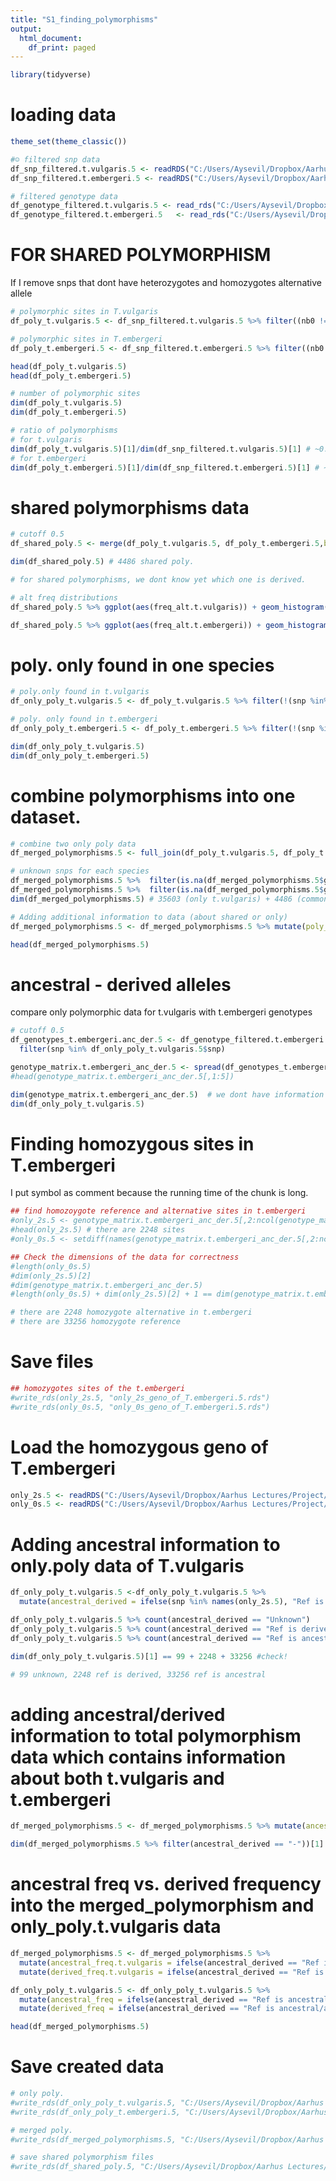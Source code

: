 ---
title: "S1_finding_polymorphisms"
output:
  html_document:
    df_print: paged
---

```{r}
library(tidyverse)
```

# loading data
```{r}
theme_set(theme_classic())

#☺ filtered snp data
df_snp_filtered.t.vulgaris.5 <- readRDS("C:/Users/Aysevil/Dropbox/Aarhus Lectures/Project/tidy files/df_snp_filtered.t.vulgaris.5.rds")
df_snp_filtered.t.embergeri.5 <- readRDS("C:/Users/Aysevil/Dropbox/Aarhus Lectures/Project/tidy files/df_snp_filtered.t.embergeri.5.rds")

# filtered genotype data
df_genotype_filtered.t.vulgaris.5 <- read_rds("C:/Users/Aysevil/Dropbox/Aarhus Lectures/Project/tidy files/df_genotype_filtered.t.vulgaris.5")
df_genotype_filtered.t.embergeri.5   <- read_rds("C:/Users/Aysevil/Dropbox/Aarhus Lectures/Project/tidy files/df_genotype_filtered.t.embergeri.5")

```

# FOR SHARED POLYMORPHISM

If I remove snps that dont have heterozygotes and homozygotes alternative allele

```{r}
# polymorphic sites in T.vulgaris
df_poly_t.vulgaris.5 <- df_snp_filtered.t.vulgaris.5 %>% filter((nb0 != 0 & nb1 != 0) | (nb1 != 0 & nb2 != 0))

# polymorphic sites in T.embergeri
df_poly_t.embergeri.5 <- df_snp_filtered.t.embergeri.5 %>% filter((nb0 != 0 & nb1 != 0) | (nb1 != 0 & nb2 != 0)) 

head(df_poly_t.vulgaris.5)
head(df_poly_t.embergeri.5)

# number of polymorphic sites
dim(df_poly_t.vulgaris.5)
dim(df_poly_t.embergeri.5)

# ratio of polymorphisms 
# for t.vulgaris
dim(df_poly_t.vulgaris.5)[1]/dim(df_snp_filtered.t.vulgaris.5)[1] # ~0.75
# for t.embergeri
dim(df_poly_t.embergeri.5)[1]/dim(df_snp_filtered.t.embergeri.5)[1] # ~0.23
```

# shared polymorphisms data
```{r}
# cutoff 0.5
df_shared_poly.5 <- merge(df_poly_t.vulgaris.5, df_poly_t.embergeri.5,by = "snp",suffixes = c(".t.vulgaris", ".t.embergeri"))

dim(df_shared_poly.5) # 4486 shared poly.
```

```{r}
# for shared polymorphisms, we dont know yet which one is derived. 

# alt freq distributions
df_shared_poly.5 %>% ggplot(aes(freq_alt.t.vulgaris)) + geom_histogram(bins = 50)

df_shared_poly.5 %>% ggplot(aes(freq_alt.t.embergeri)) + geom_histogram()
```

# poly. only found in one species
```{r}
# poly.only found in t.vulgaris
df_only_poly_t.vulgaris.5 <- df_poly_t.vulgaris.5 %>% filter(!(snp %in% df_shared_poly.5$snp))

# poly. only found in t.embergeri
df_only_poly_t.embergeri.5 <- df_poly_t.embergeri.5 %>% filter(!(snp %in% df_shared_poly.5$snp))

dim(df_only_poly_t.vulgaris.5)
dim(df_only_poly_t.embergeri.5)
```

# combine polymorphisms into one dataset.
```{r}
# combine two only poly data
df_merged_polymorphisms.5 <- full_join(df_poly_t.vulgaris.5, df_poly_t.embergeri.5[c(1,2,3,4,5,6,11,12)], by = "snp", suffix = c(".t.vulgaris", ".t.embergeri"))

# unknown snps for each species
df_merged_polymorphisms.5 %>%  filter(is.na(df_merged_polymorphisms.5$good.t.vulgaris))
df_merged_polymorphisms.5 %>%  filter(is.na(df_merged_polymorphisms.5$good.t.embergeri))
dim(df_merged_polymorphisms.5) # 35603 (only t.vulgaris) + 4486 (common) + 7855 (t.embergeri) CHECK!

# Adding additional information to data (about shared or only)
df_merged_polymorphisms.5 <- df_merged_polymorphisms.5 %>% mutate(poly_INFO = ifelse(df_merged_polymorphisms.5$snp %in% df_shared_poly.5$snp, "shared", ifelse(df_merged_polymorphisms.5$snp %in% df_genotype_filtered.t.vulgaris.5$snp, "t.vulgaris", "t.embergeri")))

head(df_merged_polymorphisms.5)
```

# ancestral - derived alleles
compare only polymorphic data for t.vulgaris with t.embergeri genotypes
```{r}
# cutoff 0.5
df_genotypes_t.embergeri.anc_der.5 <- df_genotype_filtered.t.embergeri.5 %>% 
  filter(snp %in% df_only_poly_t.vulgaris.5$snp)

genotype_matrix.t.embergeri_anc_der.5 <- spread(df_genotypes_t.embergeri.anc_der.5, key = snp, value = genotype)
#head(genotype_matrix.t.embergeri_anc_der.5[,1:5])

dim(genotype_matrix.t.embergeri_anc_der.5)  # we dont have information for 98 snps (which is unique for t.vulgaris)
dim(df_only_poly_t.vulgaris.5)
```

# Finding homozygous sites in T.embergeri
I put symbol as comment because the running time of the chunk is long.
```{r}
## find homozoygote reference and alternative sites in t.embergeri
#only_2s.5 <- genotype_matrix.t.embergeri_anc_der.5[,2:ncol(genotype_matrix.t.embergeri_anc_der.5)] %>% select_if(function(x) any(x != 0))
#head(only_2s.5) # there are 2248 sites
#only_0s.5 <- setdiff(names(genotype_matrix.t.embergeri_anc_der.5[,2:ncol(genotype_matrix.t.embergeri_anc_der.5)]), names(only_2s.5))

## Check the dimensions of the data for correctness
#length(only_0s.5)
#dim(only_2s.5)[2]
#dim(genotype_matrix.t.embergeri_anc_der.5)
#length(only_0s.5) + dim(only_2s.5)[2] + 1 == dim(genotype_matrix.t.embergeri_anc_der.5)[2] # check!

# there are 2248 homozygote alternative in t.embergeri
# there are 33256 homozygote reference
```

# Save files
```{r}
## homozygotes sites of the t.embergeri
#write_rds(only_2s.5, "only_2s_geno_of_T.embergeri.5.rds") 
#write_rds(only_0s.5, "only_0s_geno_of_T.embergeri.5.rds")
```

# Load the homozygous geno of T.embergeri
```{r}
only_2s.5 <- readRDS("C:/Users/Aysevil/Dropbox/Aarhus Lectures/Project/tidy files/only_2s_geno_of_T.embergeri.5.rds")
only_0s.5 <- readRDS("C:/Users/Aysevil/Dropbox/Aarhus Lectures/Project/tidy files/only_0s_geno_of_T.embergeri.5.rds")
```

# Adding ancestral information to only.poly data of T.vulgaris
```{r}
df_only_poly_t.vulgaris.5 <-df_only_poly_t.vulgaris.5 %>% 
  mutate(ancestral_derived = ifelse(snp %in% names(only_2s.5), "Ref is derived/alt is ancestral", ifelse(snp %in% only_0s.5, "Ref is ancestral/alt is derived", "Unknown"))) 

df_only_poly_t.vulgaris.5 %>% count(ancestral_derived == "Unknown")
df_only_poly_t.vulgaris.5 %>% count(ancestral_derived == "Ref is derived/alt is ancestral")
df_only_poly_t.vulgaris.5 %>% count(ancestral_derived == "Ref is ancestral/alt is derived")

dim(df_only_poly_t.vulgaris.5)[1] == 99 + 2248 + 33256 #check!

# 99 unknown, 2248 ref is derived, 33256 ref is ancestral

```

# adding ancestral/derived information to total polymorphism data which contains information about both t.vulgaris and t.embergeri
```{r}
df_merged_polymorphisms.5 <- df_merged_polymorphisms.5 %>% mutate(ancestral_derived = ifelse(snp %in% df_only_poly_t.vulgaris.5$snp, df_only_poly_t.vulgaris.5$ancestral_derived, "-"))

dim(df_merged_polymorphisms.5 %>% filter(ancestral_derived == "-"))[1] == 4486 + 7855 # check!
```

# ancestral freq vs. derived frequency into the merged_polymorphism and only_poly.t.vulgaris data
```{r}
df_merged_polymorphisms.5 <- df_merged_polymorphisms.5 %>% 
  mutate(ancestral_freq.t.vulgaris = ifelse(ancestral_derived == "Ref is ancestral/alt is derived", freq_ref.t.vulgaris, ifelse(ancestral_derived == "Ref is derived/alt is ancestral", freq_alt.t.vulgaris, freq_ref.t.vulgaris))) %>% 
  mutate(derived_freq.t.vulgaris = ifelse(ancestral_derived == "Ref is ancestral/alt is derived", freq_alt.t.vulgaris, ifelse(ancestral_derived == "Ref is derived/alt is ancestral", freq_ref.t.vulgaris, freq_alt.t.vulgaris)))

df_only_poly_t.vulgaris.5 <- df_only_poly_t.vulgaris.5 %>% 
  mutate(ancestral_freq = ifelse(ancestral_derived == "Ref is ancestral/alt is derived", freq_ref, ifelse(ancestral_derived == "Ref is derived/alt is ancestral", freq_alt, freq_ref))) %>% 
  mutate(derived_freq = ifelse(ancestral_derived == "Ref is ancestral/alt is derived", freq_alt, ifelse(ancestral_derived == "Ref is derived/alt is ancestral", freq_ref, freq_alt)))

head(df_merged_polymorphisms.5)
```

# Save created data
```{r}
# only poly.
#write_rds(df_only_poly_t.vulgaris.5, "C:/Users/Aysevil/Dropbox/Aarhus Lectures/Project/tidy files/df_only_poly_t.vulgaris.5.rds")
#write_rds(df_only_poly_t.embergeri.5, "C:/Users/Aysevil/Dropbox/Aarhus Lectures/Project/tidy files/df_only_poly_t.embergeri.5.rds")

# merged poly.
#write_rds(df_merged_polymorphisms.5, "C:/Users/Aysevil/Dropbox/Aarhus Lectures/Project/tidy files/df_merged_polymorphisms.5.rds")

# save shared polymorphism files
#write_rds(df_shared_poly.5, "C:/Users/Aysevil/Dropbox/Aarhus Lectures/Project/tidy files/df_shared_poly.5.rds")
```











